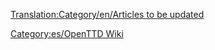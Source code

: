 [[Translation:Category/en/Articles to be updated]]
{{en/Bilingual box| Fr
| --
| ''A list of articles that require updating to reflect the latest release or trunk version.  Articles tagged with {{en/S|fr/Dépassé}} automatically link here.''}}


[[Category:es/OpenTTD Wiki]]